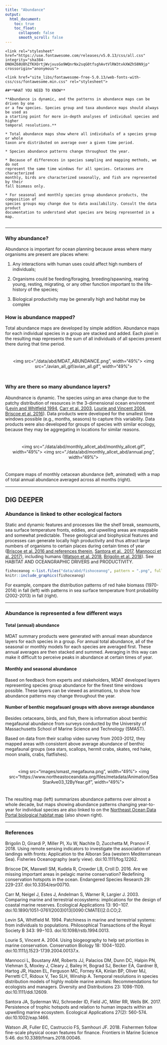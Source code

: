 ```yaml
---
title: "Abundance"
output:
  html_document:
    toc: true
    toc_float:
      collapsed: false
      smooth_scroll: false
---
```


<link rel="stylesheet" href="https://use.fontawesome.com/releases/v5.0.13/css/all.css" integrity="sha384-DNOHZ68U8hZfKXOrtjWvjxusGo9WQnrNx2sqG0tfsghAvtVlRW3tvkXWZh58N9jp" crossorigin="anonymous">

<link href="site_libs/fontawesome-free-5.0.13/web-fonts-with-css/css/fontawesome.min.css" rel="stylesheet">

```block

<link rel="stylesheet" href="https://use.fontawesome.com/releases/v5.0.13/css/all.css" integrity="sha384-DNOHZ68U8hZfKXOrtjWvjxusGo9WQnrNx2sqG0tfsghAvtVlRW3tvkXWZh58N9jp" crossorigin="anonymous">

<link href="site_libs/fontawesome-free-5.0.13/web-fonts-with-css/css/fontawesome.min.css" rel="stylesheet">

##**WHAT YOU NEED TO KNOW**  

**Abundance is dynamic, and the patterns in abundance maps can be driven by one 
or a few species. Species group and taxa abundance maps should always be used as 
a starting point for more in-depth analyses of individual species and higher 
temporal resolutions.**  

* Total abundance maps show where all individuals of a species group or whole 
taxon are distributed on average over a given time period.

* Species abundance patterns change throughout the year.  

* Because of differences in species sampling and mapping methods, we do not 
represent the same time windows for all species. Cetaceans are characterized 
monthly, birds are characterized seaonally, and fish are represented by their 
fall biomass only.  

* For seasonal and monthly species group abundance products, the composition of 
species groups may change due to data availability. Consult the data product 
documentation to understand what species are being represented in a map.  


```

***
### Why abundance?

Abundance is important for ocean planning because areas where many organisms are 
present are places where:  

1. Any interactions with human uses could affect high numbers of individuals;  

2. Organisms could be feeding/foraging, breeding/spawning, rearing young, resting, 
migrating, or any other function important to the life-history of the species;  

3. Biological productivity may be generally high and habitat may be complex  

### How is abundance mapped?
Total abundance maps are developed by simple addition. Abundance maps for each 
individual species in a group are stacked and added. Each pixel in the resulting 
map represents the sum of all individuals of all species present there during 
that time period.  

<div style="text-align: center; padding: 10px">
<img src="./data/abd/MDAT_ABUNDANCE.png", width="49%"> 
<img src="./avian_all_gif/avian_all.gif", width="49%">
</div>  

### Why are there so many abundance layers?
Abundnance is dynamic. The species using an area change due to the patchy 
distribution of resources in the 3-dimensional ocean environment 
([Levin and Whitfield 1994](#references), [Carr et al. 2003](#references), 
[Lourie and Vincent 2004](#references), [Briscoe et al. 2016](#references)). 
Data products were developed for the smallest time windows possible (e.g.,
months, seasons) to capture this variability. Data products were also developed 
for groups of species with similar ecology, because they may be aggregating in 
locations for similar reasons.  

<div style="text-align: center; padding: 10px">
<img src="./data/abd/monthly_allcet_abd/monthly_allcet.gif", width="49%"> 
<img src="./data/abd/monthly_allcet_abd/annual.png", width="49%">
</div>

Compare maps of monthly cetacean abundance (left, animated) with a map of total
annual abundance averaged across all months (right).  

***

## DIG DEEPER

### Abundance is linked to other ecological factors
Static and dynamic features and processes like the shelf break, seamounts, sea 
surface temperature fronts, eddies, and upwelling areas are mappable and 
somewhat predictable. These geological and biophysical features and processes 
can generate locally high productivity and thus attract large numbers of 
organisms to certain places during certain times of year 
([Briscoe et al. 2016 and references therein](#references), [Santora et al. 
2017](#references), [Mannocci et al. 2017](#references)), including humans 
([Watson et al. 2018](#references), [Brigolin et al. 2018](#references)). See 
HABITAT AND OCEANGRAPHIC DRIVERS and PRODUCTIVITY.  

```r

fishoceanog <-list.files("data/abd/fishoceanog", pattern = ".png", full.names = TRUE)
knitr::include_graphics(fishoceanog)

```


For example, compare the distribution patterns of red hake biomass (1970-2014) in fall (left) with 
patterns in sea surface temperature front probability (2002-2013) in fall (right).  
   
***  

### Abundance is represented a few different ways

#### Total (annual) abundance
MDAT summary products were generated with annual mean abundance layers for each 
species in a group. For annual total abundance, all of the seasonal or monthly 
models for each species are averaged first. These annual averages are then 
stacked and summed. Averaging in this way can make it difficult to perceive peaks 
in abundance at certain times of year.

#### Monthly and seasonal abundance
Based on feedback from experts and stakeholders, MDAT developed layers 
representing species group abundance for the finest time windows possible. These 
layers can be viewed as animations, to show how abundance patterns may change 
throughout the year.  

#### Number of benthic megafauanl groups with above average abundance
Besides cetaceans, birds, and fish, there is information about benthic 
megafaunal abundance from surveys conducted by the University of Massachusetts 
School of Marine Science and Technology (SMAST).  

Based on data from their scallop video survey from 2003-2012, they mapped areas 
with consistent above average abundance of benthic megafaunal groups (sea stars, 
scallops, hermit crabs, skates, red hake, moon snails, crabs, flatfishes).    

<div style="text-align: center; padding: 10px">
<img src="images/smast_megafauna.png", width="49%">
<img src="https://www.northeastoceandata.org/files/metadata/Animation/SeaStarAve03_12ByYear.gif", width="49%">
</div>  

The resulting map (left) summarizes abundance patterns over almost a whole 
decade, but maps showing abundance patterns changing year-to-year for individual 
species are also linked to on the [Northeast Ocean Data Portal biological habitat map](https://www.northeastoceandata.org/data-explorer/?habitat|biological) 
(also shown right).

***

### References
Brigolin D, Girardi P, Miller PI, Xu W, Nachite D, Zucchetta M, Pranovi F. 2018. 
Using remote sensing indicators to investigate the association of landings with 
fronts: Application to the Alboran Sea (western Mediterranean Sea). Fisheries 
Oceanography (early view). doi:10.1111/fog.12262.  

<i class="fas fa-unlock"></i> Briscoe DK, Maxwell SM, Kudela R, Crowder LB, 
Croll D. 2016. Are we missing important areas in pelagic marine conservation? 
Redefining conservation hotspots in the ocean. Endangered Species Research 29: 
229-237. doi:10.3354/esr00710.  

<i class="fas fa-unlock"></i> Carr M, Neigel J, Estes J, Andelman S, Warner R, 
Largier J. 2003. Comparing marine and terrestrial ecosystems: implications for 
the design of coastal marine reserves. Ecological Applications 13: 90−107. doi:10.1890/1051-0761(2003)013[0090:CMATEI]2.0.CO;2.  

Levin SA, Whitfield M. 1994. Patchiness in marine and terrestrial systems: from 
individuals to populations. Philosophical Transactions of the Royal Society B 
343: 99−103. doi:10.1098/rstb.1994.0013.  

Lourie S, Vincent A. 2004. Using biogeography to help set priorities in marine 
conservation. Conservation Biology 18: 1004−1020. doi:10.1111/j.1523-1739.2004.00137.x.  

<i class="fas fa-unlock"></i> Mannocci L, Boustany AM, Roberts JJ, Palacios DM, 
Dunn DC, Halpin PN, Viehman S, Moxley J, Cleary J, Bailey H, Bograd SJ, Becker EA, 
Gardner B, Hartog JR, Hazen EL, Ferguson MC, Forney KA, Kinlan BP, Oliver MJ, 
Perretti CT, Ridoux V, Teo SLH, Winship A. Temporal resolutions in species 
distribution models of highly mobile marine animals: Recommendations for 
ecologists and managers. Diversity and Distributions 23: 1098-1109. 
doi:10.1111/ddi.12609.  

Santora JA, Syderman WJ, Schroeder ID, Field JC, Miller RR, Wells BK. 2017. 
Persistence of trophic hotspots and relation to human impacts within an upwelling 
marine ecosystem. Ecological Applications 27(2): 560-574. doi:10.1002/eap.1466.  

<i class="fas fa-unlock"></i> Watson JR, Fuller EC, Castruccio FS, Samhouri JF. 
2018. Fishermen follow fine-scale physical ocean features for finance. Frontiers 
in Marine Science 5:46. doi:10.3389/fmars.2018.00046.  
